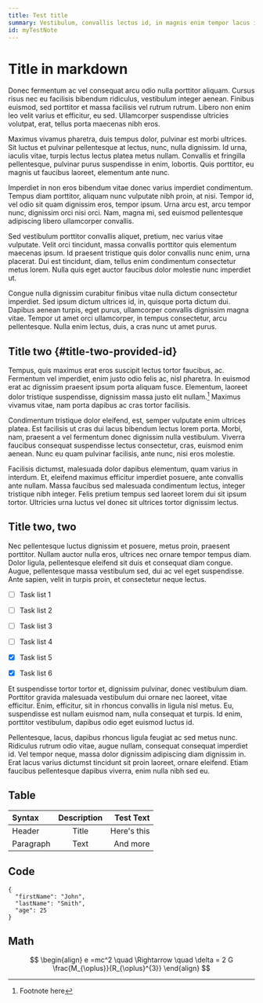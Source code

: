 ```yaml
---
title: Test title
summary: Vestibulum, convallis lectus id, in magnis enim tempor lacus imperdiet. Eget porta nulla auctor, et purus nulla tristique ac, imperdiet.Test summary
id: myTestNote
---
```



# Title in markdown

Donec fermentum ac vel consequat arcu odio nulla porttitor aliquam. Cursus risus nec eu facilisis bibendum ridiculus, vestibulum integer aenean. Finibus euismod, sed porttitor et massa facilisis vel rutrum rutrum. Libero non enim leo velit varius et efficitur, eu sed. Ullamcorper suspendisse ultricies volutpat, erat, tellus porta maecenas nibh eros.

Maximus vivamus pharetra, duis tempus dolor, pulvinar est morbi ultrices. Sit luctus et pulvinar pellentesque at lectus, nunc, nulla dignissim. Id urna, iaculis vitae, turpis lectus lectus platea metus nullam. Convallis et fringilla pellentesque, pulvinar purus suspendisse in enim, lobortis. Quis porttitor, eu magnis ut faucibus laoreet, elementum ante nunc.

Imperdiet in non eros bibendum vitae donec varius imperdiet condimentum. Tempus diam porttitor, aliquam nunc vulputate nibh proin, at nisi. Tempor id, vel odio sit quam dignissim eros, tempor ipsum. Urna arcu est, arcu tempor nunc, dignissim orci nisi orci. Nam, magna mi, sed euismod pellentesque adipiscing libero ullamcorper convallis.

Sed vestibulum porttitor convallis aliquet, pretium, nec varius vitae vulputate. Velit orci tincidunt, massa convallis porttitor quis elementum maecenas ipsum. Id praesent tristique quis dolor convallis nunc enim, urna placerat. Dui est tincidunt, diam, tellus enim condimentum consectetur metus lorem. Nulla quis eget auctor faucibus dolor molestie nunc imperdiet ut.

Congue nulla dignissim curabitur finibus vitae nulla dictum consectetur imperdiet. Sed ipsum dictum ultrices id, in, quisque porta dictum dui. Dapibus aenean turpis, eget purus, ullamcorper convallis dignissim magna vitae. Tempor ut amet orci ullamcorper, in tempus consectetur, arcu pellentesque. Nulla enim lectus, duis, a cras nunc ut amet purus.

## Title two {#title-two-provided-id}

Tempus, quis maximus erat eros suscipit lectus tortor faucibus, ac. Fermentum vel imperdiet, enim justo odio felis ac, nisl pharetra. In euismod erat ac dignissim praesent ipsum porta aliquam fusce. Elementum, laoreet dolor tristique suspendisse, dignissim massa justo elit nullam.[^1] Maximus vivamus vitae, nam porta dapibus ac cras tortor facilisis.

Condimentum tristique dolor eleifend, est, semper vulputate enim ultrices platea. Est facilisis ut cras dui lacus bibendum lectus lorem porta. Morbi, nam, praesent a vel fermentum donec dignissim nulla vestibulum. Viverra faucibus consequat suspendisse lectus consectetur, cras, euismod enim aenean. Nunc eu quam pulvinar facilisis, ante nunc, nisi eros molestie.

Facilisis dictumst, malesuada dolor dapibus elementum, quam varius in interdum. Et, eleifend maximus efficitur imperdiet posuere, ante convallis ante nullam. Massa faucibus sed malesuada condimentum lectus, integer tristique nibh integer. Felis pretium tempus sed laoreet lorem dui sit ipsum tortor. Ultricies urna luctus vel donec sit ultrices tortor dignissim lectus.


## Title two, two

Nec pellentesque luctus dignissim et posuere, metus proin, praesent porttitor. Nullam auctor nulla eros, ultrices nec ornare tempor tempus diam. Dolor ligula, pellentesque eleifend sit duis et consequat diam congue. Augue, pellentesque massa vestibulum sed, dui ac vel eget suspendisse. Ante sapien, velit in turpis proin, et consectetur neque lectus.


- [ ] Task list 1
- [ ] Task list 2
- [ ] Task list 3
- [ ] Task list 4
- [x] Task list 5
- [x] Task list 6


Et suspendisse tortor tortor et, dignissim pulvinar, donec vestibulum diam. Porttitor gravida malesuada vestibulum dui ornare nec laoreet, vitae efficitur. Enim, efficitur, sit in rhoncus convallis in ligula nisl metus. Eu, suspendisse est nullam euismod nam, nulla consequat et turpis. Id enim, porttitor vestibulum, dapibus odio eget euismod luctus id.

Pellentesque, lacus, dapibus rhoncus ligula feugiat ac sed metus nunc. Ridiculus rutrum odio vitae, augue nullam, consequat consequat imperdiet id. Vel tempor neque, massa dolor dignissim adipiscing diam dignissim in. Erat lacus varius dictumst tincidunt sit proin laoreet, ornare eleifend. Etiam faucibus pellentesque dapibus viverra, enim nulla nibh sed eu.


## Table

| Syntax      | Description | Test Text     |
| :---        |    :----:   |          ---: |
| Header      | Title       | Here's this   |
| Paragraph   | Text        | And more      |


## Code

```
{
  "firstName": "John",
  "lastName": "Smith",
  "age": 25
}
```


## Math 


$$
\begin{align}
e =mc^2 \quad \Rightarrow \quad \delta = 2 G \frac{M_{\oplus}}{R_{\oplus}^{3}}
\end{align}
$$





[^1]: Footnote here
